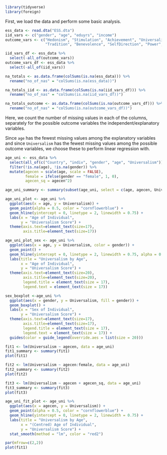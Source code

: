 ```r
library(tidyverse)
library(foreign)
```


First, we load the data and perform some basic analysis. 

```r
ess_data <- read.dta("ESS.dta")
iid_vars <- c("gender", "age", "eduyrs", "income")
outcome_vars <- c("Hedonism", "Stimulation", "Achievement", "Universalism", "Conformity",
                  "Tradition", "Benevolence", "SelfDirection", "Power", "Security")

iid_vars_df <- ess_data %>%
  select(-all_of(outcome_vars))
outcome_vars_df <- ess_data %>%
  select(-all_of(iid_vars))

na_totals <- as.data.frame(colSums(is.na(ess_data))) %>%
  rename("no_of_nas" = "colSums(is.na(ess_data))")

na_totals_iid <- as.data.frame(colSums(is.na(iid_vars_df))) %>%
  rename("no_of_nas" = "colSums(is.na(iid_vars_df))")

na_totals_outcome <- as.data.frame(colSums(is.na(outcome_vars_df))) %>%
  rename("no_of_nas" = "colSums(is.na(outcome_vars_df))")

```


Here, we count the number of missing values in each of the columns, separately for the possible outcome variables the independent/explanatory variables.

Since `age` has the fewest missing values among the explanatory variables and since `Universalism` has the fewest missing values among the possible outcome variables, we choose these to perform linear regression with.


```r

age_uni <- ess_data %>%
  select(all_of(c("Country", "indiv", "gender", "age", "Universalism"))) %>%
  filter(!is.na(age), !is.na(gender)) %>%
  mutate(agecen = scale(age, scale = FALSE), 
         female = ifelse(gender == "female", 1, 0),
         agecen_sq = agecen^2)

age_uni_summary <- summary(subset(age_uni, select = c(age, agecen, Universalism)))

age_uni_plot <- age_uni %>%
  ggplot(aes(x = age, y = Universalism)) +
  geom_point(alpha = 0.5, color = "cornflowerblue") +
  geom_hline(yintercept = 0, linetype = 2, linewidth = 0.75) +
  labs(x = "Age of Individual", 
       y = "Universalism Score") +
  theme(axis.text=element_text(size=17),
        axis.title=element_text(size=17))

age_uni_plot_sex <- age_uni %>%
  ggplot(aes(x = age, y = Universalism, color = gender)) +
  geom_point() +
  geom_hline(yintercept = 0, linetype = 2, linewidth = 0.75, alpha = 0.75) +
  labs(title = "Universalism by Age",
       x = "Age of Individual", 
       y = "Universalism Score") +
  theme(axis.text=element_text(size=20),
        axis.title=element_text(size=20),
        legend.title = element_text(size = 17),
        legend.text = element_text(size = 17))

sex_boxplot <-age_uni %>%
  ggplot(aes(x = gender, y = Universalism, fill = gender)) +
  geom_boxplot() + 
  labs(x = "Sex of Individual",
       y = "Universalism Score") +
  theme(axis.text=element_text(size=17),
        axis.title=element_text(size=17),
        legend.title = element_text(size = 17),
        legend.text = element_text(size = 17)) +
  guides(color = guide_legend(override.aes = list(size = 20)))

```

```r

fit1 <- lm(Universalism ~ agecen, data = age_uni)
fit1_summary <- summary(fit1)
plot(fit1)

fit2 <- lm(Universalism ~ agecen:female, data = age_uni)
fit2_summary <- summary(fit2)
plot(fit2)

fit3 <- lm(Universalism ~ agecen + agecen_sq, data = age_uni)
fit3_summary <- summary(fit3)
plot(fit3)

age_uni_fit_plot <- age_uni %>%
  ggplot(aes(x = agecen, y = Universalism)) +
  geom_point(alpha = 0.5, color = "cornflowerblue") +
  geom_hline(yintercept = 0, linetype = 2, linewidth = 0.75) +
  labs(title = "Universalism by Age",
       x = "(Centred) Age of Individual", 
       y = "Universalism Score") +
  stat_smooth(method = "lm", color = "red2")

```

```r
par(mfrow=c(2,2))
plot(fit1)
```



